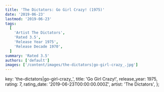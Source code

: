 ```yaml
---
title: 'The Dictators: Go Girl Crazy! (1975)'
date: '2019-06-23'
lastmod: '2019-06-23'
tags:
  [
    'Artist The Dictators',
    'Rated 3.5',
    'Release Year 1975',
    'Release Decade 1970',
  ]
summary: 'Rated 3.5'
authors: ['default']
images: ['/content/images/the-dictators|go-girl-crazy_.jpg']
---
```


  key: 'the-dictators|go-girl-crazy_',
  title: 'Go Girl Crazy!',
  release_year: 1975,
  rating: 7,
  rating_date: '2019-06-23T00:00:00.000Z',
  artist: 'The Dictators',
};

<MusicRating data={data} />
